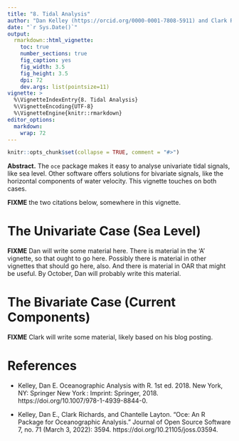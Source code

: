 ```yaml
---
title: "8. Tidal Analysis"
author: "Dan Kelley (https://orcid.org/0000-0001-7808-5911) and Clark Richards (https://orcid.org/0000-0002-7833-206X)"
date: "`r Sys.Date()`"
output:
  rmarkdown::html_vignette:
    toc: true
    number_sections: true
    fig_caption: yes
    fig_width: 3.5
    fig_height: 3.5
    dpi: 72
    dev.args: list(pointsize=11)
vignette: >
  %\VignetteIndexEntry{8. Tidal Analysis}
  %\VignetteEncoding{UTF-8}
  %\VignetteEngine{knitr::rmarkdown}
editor_options:
  markdown:
    wrap: 72
---
```


<!-- HOW TO BUILD AND VIEW THE OCE VIGNETTES. -->

<!-- 1. Edit this file in vignettes/oce.Rmd -->

```{=html}
<!-- 2. Do not bother trying to build vignettes in RStudio. Instead, ->
<!--    in a unix shell, type the following: -->
```
<!--        R CMD build --compact-vignettes="qpdf" oce -->

<!--        R CMD install oce_1.1-2.tar.gz -->

<!--    where the version number may need adjustment in the second command. -->

<!-- 3. To see the results, type the following in an R console: -->

<!--       browseVignettes("oce") -->

```r
knitr::opts_chunk$set(collapse = TRUE, comment = "#>")
```

**Abstract.** The `oce` package makes it easy to analyse univariate tidal signals, like sea level.  Other software offers solutions for bivariate signals, like the horizontal components of water velocity.  This vignette touches on both cases.

**FIXME** the two citations below, somewhere in this vignette.

# The Univariate Case (Sea Level)

**FIXME** Dan will write some material here.  There is material in the 'A'
vignette, so that ought to go here.  Possibly there is material in other
vignettes that should go here, also.  And there is material in OAR that might
be useful.  By October, Dan will probably write this material.


# The Bivariate Case (Current Components)

**FIXME**  Clark will write some material, likely based on his blog posting.


# References

* Kelley, Dan E. Oceanographic Analysis with R. 1st ed. 2018. New York, NY:
   Springer New York : Imprint: Springer, 2018.
   https://doi.org/10.1007/978-1-4939-8844-0.

* Kelley, Dan E., Clark Richards, and Chantelle Layton. “Oce: An R Package for
  Oceanographic Analysis.” Journal of Open Source Software 7, no. 71 (March 3,
  2022): 3594. https://doi.org/10.21105/joss.03594.
